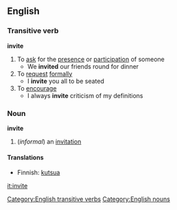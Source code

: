 ==English==
===Transitive verb===
'''invite'''
#To [[ask]] for the [[presence]] or [[participation]] of someone
#* We '''invited''' our friends round for dinner
#To [[request]] [[formally]]
#* I '''invite''' you all to be seated
#To [[encourage]]
#* I always '''invite''' criticism of my definitions
===Noun===
'''invite'''
#(''informal'') an [[invitation]]
====Translations====
*Finnish: [[kutsua]]

[[Category:English transitive verbs]] [[Category:English nouns]]

[[it:invite]]